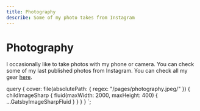 ```yaml
---
title: Photography
describe: Some of my photo takes from Instagram
---
```



# Photography

I occasionally like to take photos with my phone or camera.
You can check some of my last published photos from Instagram.
You can check all my gear [here](../uses).

<Gallery />

  query {
    cover: file(absolutePath: { regex: "/pages/photography.jpeg/" }) {
      childImageSharp {
        fluid(maxWidth: 2000, maxHeight: 400) {
          ...GatsbyImageSharpFluid
        }
      }
    }
  }
`;
